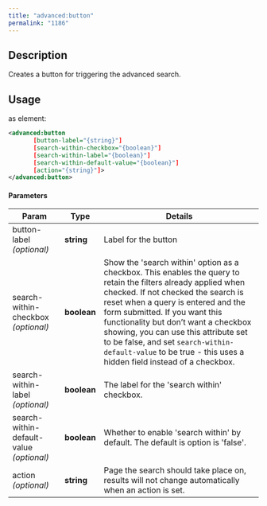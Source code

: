 ```yaml
---
title: "advanced:button"
permalink: "1186"
---
```


## Description

Creates a button for triggering the advanced search.

## Usage

as element:

```xml
<advanced:button
       [button-label="{string}"]
       [search-within-checkbox="{boolean}"]
       [search-within-label="{boolean}"]
       [search-within-default-value="{boolean}"]
       [action="{string}"]>
</advanced:button>
```

#### Parameters

| Param | Type | Details |
| --- | --- | --- |
| button-label  *(optional)* | **string** | Label for the button |
| search-within-checkbox  *(optional)* | **boolean** | Show the 'search within' option as a checkbox. This enables the query to retain the filters already applied when checked. If not checked the search is reset when a query is entered and the form submitted. If you want this functionality but don’t want a checkbox showing, you can use this attribute set to be false, and set `search-within-default-value` to be true - this uses a hidden field instead of a checkbox. |
| search-within-label  *(optional)* | **boolean** | The label for the 'search within' checkbox. |
| search-within-default-value  *(optional)* | **boolean** | Whether to enable 'search within' by default. The default is option is 'false'. |
| action  *(optional)* | **string** | Page the search should take place on, results will not change automatically when an action is set. |